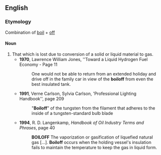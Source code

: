 ==English==
===Etymology===
Combination of [[boil]] + [[off]]
====Noun====
{{en-noun}}
# That which is lost due to conversion of a solid or liquid material to gas.
#* '''1970''', Lawrence William Jones, ''Toward a Liquid Hydrogen Fuel Economy - Page 11
#*: One would not be able to return from an extended holiday and drive off in the family car in view of the '''boiloff''' from even the best insulated tank. 
#* '''1991''', Verne Carlson, Sylvia Carlson, 'Professional Lighting Handbook'', page 209
#*: "'''Boiloff'''" of the tungsten from the filament that adheres to the inside of a tungsten-standard bulb blade 
#* '''1994''', R. D. Langenkamp, ''Handbook of Oil Industry Terms and Phrases'', page 40
#*: '''BOILOFF''' The vaporization or gasification of liquefied natural gas […]. '''Boiloff''' occurs when the holding vessel's insulation fails to maintain the temperature to keep the gas in liquid form.